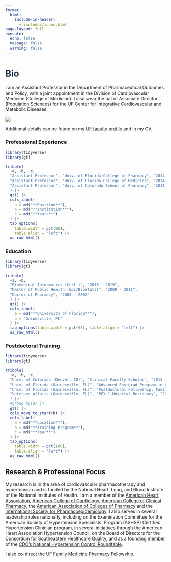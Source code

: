 ```yaml
---
format: 
  html:
    include-in-header: 
      - includes/icons.html
page-layout: full
execute:
  echo: false
  message: false
  warning: false
---
```


# [Bio]{style="color: #1E354B"}

I am an Assistant Professor in the Department of Pharmaceutical Outcomes and Policy, with a joint appointment in the Division of Cardiovascular Medicine (College of Medicine). I also wear the hat of Associate Director (Population Sciences) for the UF Center for Integrative Cardiovascular and Metabolic Diseases.

::: column-margin
![](assets/steve_profile.jpg)
:::

Additional details can be found on my [UF faculty profile](https://directory.ufhealth.org/smith-steven-1) and in my CV.

### Professional Experience

```r

library(tidyverse)
library(gt)

tribble(
  ~a, ~b, ~c,
  "Assistant Professor", "Univ. of Florida College of Pharmacy", "2014 - present",
  "Assistant Professor", "Univ. of Florida College of Medicine", "2014 - 2016",
  "Assistant Professor", "Univ. of Colorado School of Pharmacy", "2011 - 2014"
  ) |> 
  gt() |> 
  cols_label(
    a = md("**Position**"),
    b = md("**Institution**"),
    c = md("**Years**")
  ) |> 
  tab_options(
    table.width = pct(80), 
    table.align = "left") |> 
  as_raw_html()
```

### Education

```r

library(tidyverse)
library(gt)

tribble(
  ~a, ~b,
  "Biomedical Informatics (Cert.)", "2016 - 2019",
  "Master of Public Health (Epi/Biostats)", "2009 - 2011",
  "Doctor of Pharmacy", "2003 - 2007"
  ) |> 
  gt() |> 
  cols_label(
    a = md("**University of Florida**"),
    b = "Gainesville, FL"
  ) |> 
  tab_options(table.width = pct(65), table.align = "left") |> 
  as_raw_html()
```

### Postdoctoral Training

```r

library(tidyverse)
library(gt)

tribble(
  ~a, ~b, ~c,
  "Univ. of Colorado (Denver, CO)", "Clinical Faculty Scholar", "2013 - 2014",
  "Univ. of Florida (Gainesville, FL)", "Advanced Postgrad Program in Clinical Investigation", "2009 - 2011",
  "Univ. of Florida (Gainesville, FL)", "Postdoctoral Fellowship, Family Medicine Research", "2008 - 2011",
  "Veterans Affairs (Gainesville, FL)", "PGY-1 Hospital Residency", "2007 - 2008"
  ) |> 
  #group_by(a) |> 
  gt() |> 
  cols_move_to_start(b) |> 
  cols_label(
    a = md("**Location**"),
    b = md("**Training Program**"),
    c = md("**Year**")
  ) |> 
  tab_options(
    table.width = pct(100), 
    table.align = "left") |> 
  as_raw_html()
```

## Research & Professional Focus

My research is in the area of cardiovascular pharmacotherapy and hypertension and is funded by the National Heart, Lung, and Blood Institute of the National Institutes of Health. I am a member of the [American Heart Association](https://www.heart.org/), [American College of Cardiology](https://www.acc.org/), [American College of Clinical Pharmacy](https://www.accp.com/), the [American Association of Colleges of Pharmacy](https://www.aacp.org/) and the [International Society for Pharmacoepidemiology](https://www.pharmacoepi.org/). I also serves in several leadership roles nationally, including on the Examination Committee for the American Society of Hypertension Specialists' Program (ASHSP) Certified Hypertension Clinician program, in several initiatives through the American Heart Association Hypertension Council, on the Board of Directors for the [Consortium for Southeastern Healthcare Quality](https://www.cosehq.org/), and as a founding member of the [CDC's National Hypertension Control Roundtable](https://hypertensioncontrol.org/).

I also co-direct the [UF Family Medicine Pharmacy Fellowship](https://ptr.pharmacy.ufl.edu/uf-family-medicine-pharmacy-fellowship/).
